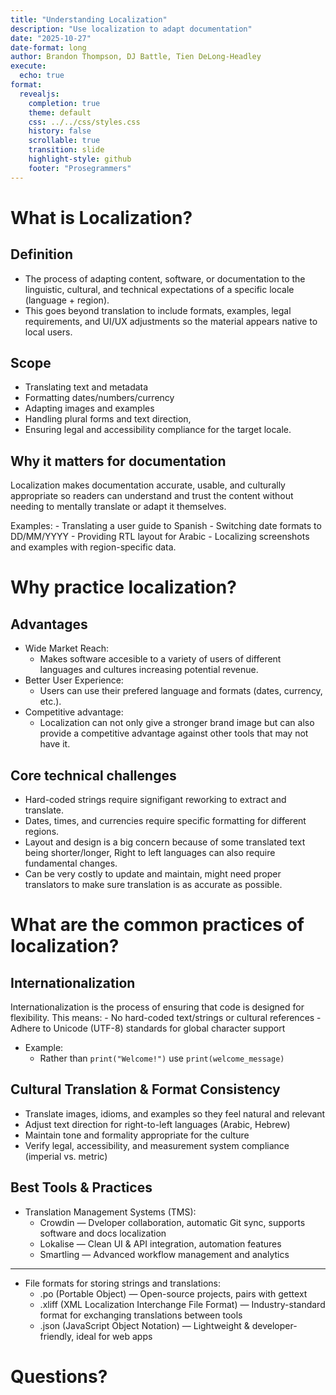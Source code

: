 ```yaml
---
title: "Understanding Localization"
description: "Use localization to adapt documentation"
date: "2025-10-27"
date-format: long
author: Brandon Thompson, DJ Battle, Tien DeLong-Headley
execute:
  echo: true
format:
  revealjs:
    completion: true
    theme: default
    css: ../../css/styles.css
    history: false
    scrollable: true
    transition: slide
    highlight-style: github
    footer: "Prosegrammers"
---
```


# What is Localization?

## Definition
- The process of adapting content, software, or documentation to the
linguistic, cultural, and technical expectations of a specific locale
(language + region). 
- This goes beyond translation to include formats,
examples, legal requirements, and UI/UX adjustments so the material
appears native to local users.

## Scope 
- Translating text and metadata
- Formatting dates/numbers/currency
- Adapting images and examples
- Handling plural forms and text direction,
- Ensuring legal and accessibility compliance for the target locale.

## Why it matters for documentation
Localization makes documentation accurate, usable, and culturally appropriate so readers can understand and trust the content without needing to mentally translate or adapt it themselves.

Examples:
- Translating a user guide to Spanish
- Switching date formats to DD/MM/YYYY
- Providing RTL layout for Arabic
- Localizing screenshots and examples with region-specific data.

# Why practice localization?

## Advantages
- Wide Market Reach: 
  - Makes software accesible to a variety of users of different languages and cultures increasing potential revenue.
- Better User Experience:
  - Users can use their prefered language and formats (dates, currency, etc.).
- Competitive advantage: 
  - Localization can not only give a stronger brand image but can also provide a competitive advantage against other tools that may not have it.

## Core technical challenges
- Hard-coded strings require signifigant reworking to extract and translate.
- Dates, times, and currencies require specific formatting for different regions.
- Layout and design is a big concern because of some translated text being shorter/longer, Right to left languages can also require fundamental changes.
- Can be very costly to update and maintain, might need proper translators to make sure translation is as accurate as possible.

# What are the common practices of localization?

## Internationalization
Internationalization is the process of ensuring that code is designed for flexibility. This means:
- No hard-coded text/strings or cultural references
- Adhere to Unicode (UTF-8) standards for global character support

- Example:
  - Rather than `print("Welcome!")` use `print(welcome_message)`

## Cultural Translation & Format Consistency
- Translate images, idioms, and examples so they feel natural and relevant
- Adjust text direction for right-to-left languages (Arabic, Hebrew)
- Maintain tone and formality appropriate for the culture
- Verify legal, accessibility, and measurement system compliance (imperial vs. metric)

## Best Tools & Practices
- Translation Management Systems (TMS):
  - Crowdin — Dveloper collaboration, automatic Git sync, supports software and docs localization
  - Lokalise — Clean UI & API integration, automation features
  - Smartling — Advanced workflow management and analytics

---

- File formats for storing strings and translations:
  - .po (Portable Object) — Open-source projects, pairs with gettext
  - .xliff (XML Localization Interchange File Format) — Industry-standard format for exchanging translations between tools
  - .json (JavaScript Object Notation) — Lightweight & developer-friendly, ideal for web apps

# Questions?